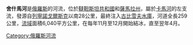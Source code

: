 '''舍什馬河'''是[[俄羅斯|俄羅斯]]的河流，位於[[韃靼斯坦共和國|韃靼斯坦共和國]]和[[薩馬拉州|薩馬拉州]]，屬於[[卡馬河|卡馬河]]的左支流，發源自[[列寧諾戈爾斯克_(俄羅斯)|列寧諾戈爾斯克]]以南28公里，最終注入[[古比雪夫水庫|古比雪夫水庫]]，河道全長259公里，[[流域|流域]]面積6,040平方公里，在每年11月至12月開始結冰，直至翌年4月。

[[Category:俄羅斯河流|Category:俄羅斯河流]]

{{Russia-geo-stub}}